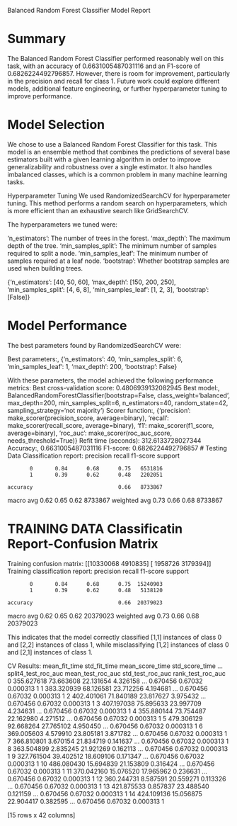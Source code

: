 Balanced Random Forest Classifier Model Report

# Summary 
The Balanced Random Forest Classifier performed reasonably well on this task, 
with an accuracy of  0.6631005487031116 and an F1-score of 0.6826224492796857. 
However, there is room for improvement, particularly in the precision and recall for class 1. 
Future work could explore different models, additional feature engineering, or further hyperparameter tuning to improve performance.

# Model Selection
We chose to use a Balanced Random Forest Classifier for this task. 
This model is an ensemble method that combines the predictions of several base estimators 
built with a given learning algorithm in order to improve generalizability and robustness over a single estimator. 
It also handles imbalanced classes, which is a common problem in many machine learning tasks.

Hyperparameter Tuning
We used RandomizedSearchCV for hyperparameter tuning. 
This method performs a random search on hyperparameters, which is more efficient than an exhaustive search like GridSearchCV.

The hyperparameters we tuned were:

'n_estimators': The number of trees in the forest.
'max_depth': The maximum depth of the tree.
'min_samples_split': The minimum number of samples required to split a node.
'min_samples_leaf': The minimum number of samples required at a leaf node.
'bootstrap': Whether bootstrap samples are used when building trees.

{'n_estimators': [40, 50, 60], 'max_depth': [150, 200, 250], 'min_samples_split': [4, 6, 8], 'min_samples_leaf': [1, 2, 3], 'bootstrap': [False]}

# Model Performance
The best parameters found by RandomizedSearchCV were:

Best parameters:, {'n_estimators': 40, 'min_samples_split': 6, 'min_samples_leaf': 1, 'max_depth': 200, 'bootstrap': False}



With these parameters, the model achieved the following performance metrics:
Best cross-validation score: 0.4806939132082945
Best model:, BalancedRandomForestClassifier(bootstrap=False, class_weight='balanced',
                               max_depth=200, min_samples_split=6,
                               n_estimators=40, random_state=42,
                               sampling_strategy='not majority')
Scorer function:, {'precision': make_scorer(precision_score, average=binary), 'recall': make_scorer(recall_score, average=binary), 'f1': make_scorer(f1_score, average=binary), 'roc_auc': make_scorer(roc_auc_score, needs_threshold=True)}
Refit time (seconds): 312.6133728027344
Accuracy:, 0.6631005487031116
F1-score: 0.6826224492796857
# Testing Data
Classification report:
               precision    recall  f1-score   support

           0       0.84      0.68      0.75   6531816
           1       0.39      0.62      0.48   2202051

    accuracy                           0.66   8733867
   macro avg       0.62      0.65      0.62   8733867
weighted avg       0.73      0.66      0.68   8733867


#  TRAINING DATA Classificatin Report-Confusion Matrix

Training confusion matrix:
[[10330068  4910835]
 [ 1958726  3179394]]
Training classification report:
              precision    recall  f1-score   support

           0       0.84      0.68      0.75  15240903
           1       0.39      0.62      0.48   5138120

    accuracy                           0.66  20379023
   macro avg       0.62      0.65      0.62  20379023
weighted avg       0.73      0.66      0.68  20379023



This indicates that the model correctly classified [1,1] instances of class 0 and [2,2] instances of class 1, 
while misclassifying [1,2] instances of class 0 and [2,1] instances of class 1.

CV Results:
    mean_fit_time  std_fit_time  mean_score_time  std_score_time  ... split4_test_roc_auc mean_test_roc_auc std_test_roc_auc rank_test_roc_auc
0      355.627618     73.663608        22.131654        4.326158  ...            0.670456           0.67032         0.000313                 1
1      383.320939     68.126581        23.712256        4.194681  ...            0.670456           0.67032         0.000313                 1
2      402.401061     71.840189        23.817627        3.975432  ...            0.670456           0.67032         0.000313                 1
3      407.197038     75.895633        23.997709        4.234631  ...            0.670456           0.67032         0.000313                 1
4      355.880144     73.754487        22.162980        4.271512  ...            0.670456           0.67032         0.000313                 1
5      479.306129     92.668264        27.765102        4.950450  ...            0.670456           0.67032         0.000313                 1
6      369.005603      4.579910        23.805181        3.871782  ...            0.670456           0.67032         0.000313                 1
7      366.810801      3.670154        21.834719        0.141637  ...            0.670456           0.67032         0.000313                 1
8      363.504899      2.835245        21.921269        0.162113  ...            0.670456           0.67032         0.000313                 1
9      327.761504     39.402512        18.609106        0.171347  ...            0.670456           0.67032         0.000313                 1
10     486.080430     15.694839        21.153809        0.316424  ...            0.670456           0.67032         0.000313                 1
11     370.042160     15.076520        17.965962        0.236631  ...            0.670456           0.67032         0.000313                 1
12     360.244731      8.587591        20.559271        0.113326  ...            0.670456           0.67032         0.000313                 1
13     421.875533      0.857837        23.488540        0.121159  ...            0.670456           0.67032         0.000313                 1
14     424.109136     15.056875        22.904417        0.382595  ...            0.670456           0.67032         0.000313                 1

[15 rows x 42 columns]

